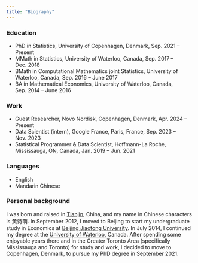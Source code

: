 ```yaml
---
title: "Biography"
---
```


### Education

* PhD in Statistics, University of Copenhagen, Denmark, Sep. 2021 -- Present
* MMath in Statistics, University of Waterloo, Canada, Sep. 2017 -- Dec. 2018
* BMath in Computational Mathematics joint Statistics, University of Waterloo, Canada, Sep. 2016 -- June 2017
* BA in Mathematical Economics, University of Waterloo, Canada, Sep. 2014 -- June 2016

### Work

* Guest Researcher, Novo Nordisk, Copenhagen, Denmark, Apr. 2024 -- Present
* Data Scientist (intern), Google France, Paris, France, Sep. 2023 -- Nov. 2023
* Statistical Programmer & Data Scientist, Hoffmann-La Roche, Mississauga, ON, Canada, Jan. 2019 -- Jun. 2021

### Languages

* English
* Mandarin Chinese

### Personal background

I was born and raised in [Tianjin](https://goo.gl/maps/Z9mNuf78ABCCQwfu6), China, and my name in Chinese characters is 黄诗萌. In September 2012, I moved to Beijing to start my undergraduate study in Economics at [Beijing Jiaotong University](http://en.njtu.edu.cn/). In July 2014, I continued my degree at the [University of Waterloo](https://uwaterloo.ca/), Canada. After spending some enjoyable years there and in the Greater Toronto Area (specifically Mississauga and Toronto) for study and work, I decided to move to Copenhagen, Denmark, to pursue my PhD degree in September 2021.
